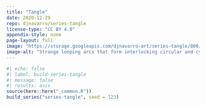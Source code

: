 ```yaml
---
title: "Tangle"
date: 2020-12-29
repo: djnavarro/series-tangle
license-type: "CC BY 4.0"
appendix-style: none
page-layout: full
image: "https://storage.googleapis.com/djnavarro-art/series-tangle/800/tangle_17_17-132.png"
image-alt: "Strange looping arcs that form interlocking circular and cylindrical patterns"
---
```

   
::: {.grid}
  
```r
#| echo: false
#| label: build-series-tangle
#| message: false
#| results: asis
source(here::here("_common.R"))
build_series("series-tangle", seed = 123)
```
   
:::
   
